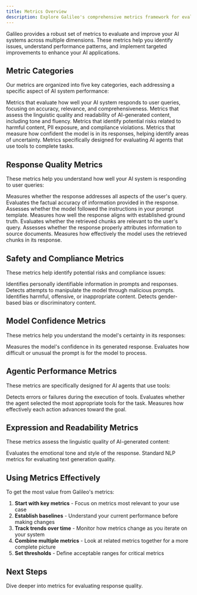 ```yaml
---
title: Metrics Overview
description: Explore Galileo's comprehensive metrics framework for evaluating and improving AI system performance across multiple dimensions.
---
```


<script>
  {`
  function highlightSection() {
    // Remove any existing highlights
    const prevHighlight = document.querySelector('.section-highlight');
    if (prevHighlight) {
      prevHighlight.classList.remove('section-highlight');
    }

    // If we have a hash, find and highlight the section
    if (window.location.hash) {
      const targetSection = document.querySelector(window.location.hash);
      if (targetSection) {
        targetSection.classList.add('section-highlight');
        // Ensure smooth scroll
        targetSection.scrollIntoView({ behavior: 'smooth', block: 'start' });
      }
    }
  }

  // Run on page load and when hash changes
  if (typeof window !== 'undefined') {
    window.addEventListener('load', highlightSection);
    window.addEventListener('hashchange', highlightSection);
  }
`}
</script>

<style>
  {`
  .section-highlight {
    position: relative;
    background: #4a2ff911;
    padding: 24px;
    margin: -24px;
    border-radius: 8px;
    border-left: 4px solid #4a2ff9;
    animation: flashHighlight 2s ease-out;
  }

  @keyframes flashHighlight {
    0% { background: #4a2ff933; }
    100% { background: #4a2ff911; }
  }
`}
</style>

Galileo provides a robust set of metrics to evaluate and improve your AI systems across multiple dimensions. These metrics help you identify issues, understand performance patterns, and implement targeted improvements to enhance your AI applications.

## Metric Categories

Our metrics are organized into five key categories, each addressing a specific aspect of AI system performance:

<CardGroup cols={3}>
  <Card title="Response Quality" href="#response-quality-metrics">
    Metrics that evaluate how well your AI system responds to user queries, focusing on accuracy, relevance, and comprehensiveness.

</Card>
  <Card title="Expression & Readability" href="#expression-and-readability-metrics">
    Metrics that assess the linguistic quality and readability of AI-generated content, including tone and fluency.

</Card>
  <Card title="Safety & Compliance" href="#safety-and-compliance-metrics">
    Metrics that identify potential risks related to harmful content, PII exposure, and compliance violations.

</Card>
  <Card title="Model Confidence" href="#model-confidence-metrics">
    Metrics that measure how confident the model is in its responses, helping identify areas of uncertainty.

</Card>
  <Card title="Agentic Performance" href="#agentic-performance-metrics">
    Metrics specifically designed for evaluating AI agents that use tools to complete tasks.

</Card>
</CardGroup>

## Response Quality Metrics

These metrics help you understand how well your AI system is responding to user queries:

<CardGroup cols={2}>
  <Card title="Completeness" href="/concepts/metrics/response-quality/completeness">
    Measures whether the response addresses all aspects of the user's query.

</Card>
  <Card title="Correctness" href="/concepts/metrics/response-quality/correctness">
    Evaluates the factual accuracy of information provided in the response.

</Card>
  <Card title="Instruction Adherence" href="/concepts/metrics/response-quality/instruction-adherence">
    Assesses whether the model followed the instructions in your prompt template.

</Card>
  <Card title="Ground Truth Adherence" href="/concepts/metrics/response-quality/ground-truth-adherence">
    Measures how well the response aligns with established ground truth.

</Card>
  <Card title="Chunk Relevance" href="/concepts/metrics/response-quality/chunk-relevance">
    Evaluates whether the retrieved chunks are relevant to the user's query.

</Card>
  <Card title="Chunk Attribution" href="/concepts/metrics/response-quality/chunk-attribution">
    Assesses whether the response properly attributes information to source documents.

</Card>
  <Card title="Chunk Utilization" href="/concepts/metrics/response-quality/chunk-utilization">
    Measures how effectively the model uses the retrieved chunks in its response.

</Card>
</CardGroup>

## Safety and Compliance Metrics

These metrics help identify potential risks and compliance issues:

<CardGroup cols={2}>
  <Card title="PII Detection" href="/concepts/metrics/safety-and-compliance/pii">
    Identifies personally identifiable information in prompts and responses.

</Card>
  <Card title="Prompt Injection" href="/concepts/metrics/safety-and-compliance/prompt-injection">
    Detects attempts to manipulate the model through malicious prompts.

</Card>
  <Card title="Toxicity" href="/concepts/metrics/safety-and-compliance/toxicity">
    Identifies harmful, offensive, or inappropriate content.

</Card>
  <Card title="Sexism" href="/concepts/metrics/safety-and-compliance/sexism">
    Detects gender-based bias or discriminatory content.

</Card>
</CardGroup>

## Model Confidence Metrics

These metrics help you understand the model's certainty in its responses:

<CardGroup cols={2}>
  <Card title="Uncertainty" href="/concepts/metrics/model-confidence/uncertainty">
    Measures the model's confidence in its generated response.

</Card>
  <Card title="Prompt Perplexity" href="/concepts/metrics/model-confidence/prompt-perplexity">
    Evaluates how difficult or unusual the prompt is for the model to process.

</Card>
</CardGroup>

## Agentic Performance Metrics

These metrics are specifically designed for AI agents that use tools:

<CardGroup cols={2}>
  <Card title="Tool Error" href="/concepts/metrics/agentic/tool-error">
    Detects errors or failures during the execution of tools.

</Card>
  <Card title="Tool Selection Quality" href="/concepts/metrics/agentic/tool-selection-quality">
    Evaluates whether the agent selected the most appropriate tools for the task.

</Card>
  <Card title="Action Advancement" href="/concepts/metrics/agentic/action-advancement">
    Measures how effectively each action advances toward the goal.

</Card>
</CardGroup>

## Expression and Readability Metrics

These metrics assess the linguistic quality of AI-generated content:

<CardGroup cols={2}>
  <Card title="Tone" href="/concepts/metrics/expression-and-readability/tone">
    Evaluates the emotional tone and style of the response.

</Card>
  <Card title="BLEU & ROUGE" href="/concepts/metrics/expression-and-readability/bleu-and-rouge">
    Standard NLP metrics for evaluating text generation quality.

</Card>
</CardGroup>

## Using Metrics Effectively

To get the most value from Galileo's metrics:

1. **Start with key metrics** - Focus on metrics most relevant to your use case
2. **Establish baselines** - Understand your current performance before making changes
3. **Track trends over time** - Monitor how metrics change as you iterate on your system
4. **Combine multiple metrics** - Look at related metrics together for a more complete picture
5. **Set thresholds** - Define acceptable ranges for critical metrics

## Next Steps

<CardGroup cols={2}>
  <Card title="Explore Response Quality" href="/concepts/metrics/response-quality/instruction-adherence">
    Dive deeper into metrics for evaluating response quality.

</Card>
</CardGroup>
